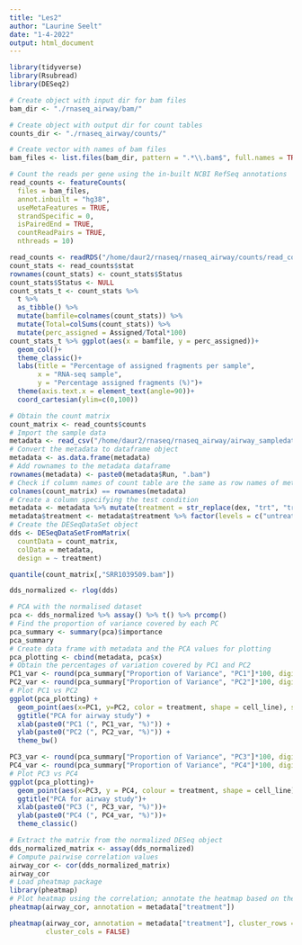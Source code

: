 ```yaml
---
title: "Les2"
author: "Laurine Seelt"
date: "1-4-2022"
output: html_document
---
```


```r
library(tidyverse)
library(Rsubread)
library(DESeq2)
```



```r
# Create object with input dir for bam files
bam_dir <- "./rnaseq_airway/bam/"

# Create object with output dir for count tables
counts_dir <- "./rnaseq_airway/counts/"

# Create vector with names of bam files
bam_files <- list.files(bam_dir, pattern = ".*\\.bam$", full.names = TRUE)

# Count the reads per gene using the in-built NCBI RefSeq annotations
read_counts <- featureCounts(
  files = bam_files,
  annot.inbuilt = "hg38",
  useMetaFeatures = TRUE,
  strandSpecific = 0,
  isPairedEnd = TRUE, 
  countReadPairs = TRUE, 
  nthreads = 10)
```


```r
read_counts <- readRDS("/home/daur2/rnaseq/rnaseq_airway/counts/read_counts.rds")
count_stats <- read_counts$stat
rownames(count_stats) <- count_stats$Status
count_stats$Status <- NULL
count_stats_t <- count_stats %>% 
  t %>% 
  as_tibble() %>% 
  mutate(bamfile=colnames(count_stats)) %>%
  mutate(Total=colSums(count_stats)) %>%
  mutate(perc_assigned = Assigned/Total*100)
count_stats_t %>% ggplot(aes(x = bamfile, y = perc_assigned))+
  geom_col()+
  theme_classic()+
  labs(title = "Percentage of assigned fragments per sample",
       x = "RNA-seq sample",
       y = "Percentage assigned fragments (%)")+
  theme(axis.text.x = element_text(angle=90))+
  coord_cartesian(ylim=c(0,100))
```


```r
# Obtain the count matrix
count_matrix <- read_counts$counts
# Import the sample data
metadata <- read_csv("/home/daur2/rnaseq/rnaseq_airway/airway_sampledata.csv")
# Convert the metadata to dataframe object
metadata <- as.data.frame(metadata)
# Add rownames to the metadata dataframe
rownames(metadata) <- paste0(metadata$Run, ".bam")
# Check if column names of count table are the same as row names of metadata object
colnames(count_matrix) == rownames(metadata)
# Create a column specifying the test condition
metadata <- metadata %>% mutate(treatment = str_replace(dex, "trt", "treated"))
metadata$treatment <- metadata$treatment %>% factor(levels = c("untreated", "treated"))
# Create the DESeqDataSet object
dds <- DESeqDataSetFromMatrix(
  countData = count_matrix,
  colData = metadata, 
  design = ~ treatment)
```


```r
quantile(count_matrix[,"SRR1039509.bam"])
```


```r
dds_normalized <- rlog(dds)
```


```r
# PCA with the normalised dataset
pca <- dds_normalized %>% assay() %>% t() %>% prcomp()
# Find the proportion of variance covered by each PC
pca_summary <- summary(pca)$importance
pca_summary
# Create data frame with metadata and the PCA values for plotting
pca_plotting <- cbind(metadata, pca$x)
# Obtain the percentages of variation covered by PC1 and PC2
PC1_var <- round(pca_summary["Proportion of Variance", "PC1"]*100, digits = 1)
PC2_var <- round(pca_summary["Proportion of Variance", "PC2"]*100, digits = 1)
# Plot PC1 vs PC2
ggplot(pca_plotting) + 
  geom_point(aes(x=PC1, y=PC2, color = treatment, shape = cell_line), size = 5) +
  ggtitle("PCA for airway study") +
  xlab(paste0("PC1 (", PC1_var, "%)")) +
  ylab(paste0("PC2 (", PC2_var, "%)")) +
  theme_bw()
```


```r
PC3_var <- round(pca_summary["Proportion of Variance", "PC3"]*100, digits = 1)
PC4_var <- round(pca_summary["Proportion of Variance", "PC4"]*100, digits = 1)
# Plot PC3 vs PC4
ggplot(pca_plotting)+
  geom_point(aes(x=PC3, y = PC4, colour = treatment, shape = cell_line), size=5)+
  ggtitle("PCA for airway study")+
  xlab(paste0("PC3 (", PC3_var, "%)"))+
  ylab(paste0("PC4 (", PC4_var, "%)"))+
  theme_classic()
```


```r
# Extract the matrix from the normalized DESeq object
dds_normalized_matrix <- assay(dds_normalized)  
# Compute pairwise correlation values
airway_cor <- cor(dds_normalized_matrix)
airway_cor
# Load pheatmap package
library(pheatmap)
# Plot heatmap using the correlation; annotate the heatmap based on the treatment
pheatmap(airway_cor, annotation = metadata["treatment"])
```


```r
pheatmap(airway_cor, annotation = metadata["treatment"], cluster_rows = FALSE,
         cluster_cols = FALSE)
```


